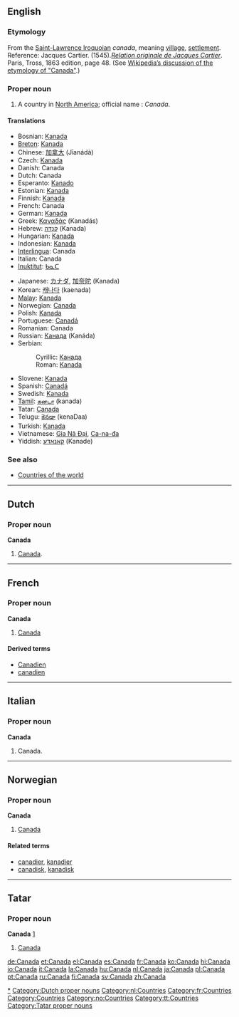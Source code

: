{{see|Canadá}}

==English==
{{wikipedia}}

===Etymology===
From the [[Laurentian|Saint-Lawrence Iroquoian]] ''canada'', meaning [[village]], [[settlement]]. Reference: Jacques Cartier. (1545).''[http://www.gutenberg.org/files/12356/12356-h/12356-h.htm Relation originale de Jacques Cartier]''. Paris, Tross, 1863 edition, page 48.  (See [[w:Canada's name|Wikipedia’s discussion of the etymology of "Canada"]].)

===Proper noun===
{{en-proper noun}}

# A country in [[North America]]; official name : ''Canada''.

====Translations====
{{top}}
*Bosnian: [[Kanada#Bosnian|Kanada]] {{f}}
*[[Breton]]: [[Kanada]]
*Chinese: [[加拿大]] (Jīanádà)
*Czech: [[Kanada]] {{f}}
*Danish: Canada
*Dutch: Canada
*Esperanto: [[Kanado]]
*Estonian: [[Kanada]]
*Finnish: [[Kanada]]
*French: Canada {{m}}
*German: [[Kanada]]
*Greek: [[Καναδάς]] (Kanadás)
*Hebrew: [[קנדה|קָנָדָּה]] (Kanada)
*Hungarian: [[Kanada]]
*Indonesian: [[Kanada]]
*[[Interlingua]]: Canada
*Italian: Canada {{m}}
*[[Inuktitut]]: [[ᑲᓇᑕ]]
{{mid}}
*Japanese: [[カナダ]], [[加奈陀]] (Kanada)
*Korean: [[캐나다]] (kaenada)
*[[Malay]]: [[Kanada]]
*Norwegian: [[#Norwegian|Canada]]
*Polish: [[Kanada]] {{f}}
*Portuguese: [[Canadá]] {{m}}
*Romanian: Canada {{f}}
*Russian: [[Канада]] (Kanáda) {{f}}
*Serbian:
*:Cyrillic: [[Канада#Serbian|Канада]] {{f}}
*:Roman: [[Kanada]] {{f}}
*Slovene: [[Kanada]] {{f}}
*Spanish: [[Canadá]] {{m}}
*Swedish: [[Kanada]]
*[[Tamil]]: [[கனடா]] (kanada)
*Tatar: [[Canada#Tatar|Canada]]
*Telugu: [[కెనడా]] (kenaDaa)
*Turkish: [[Kanada]]
*Vietnamese: [[Gia Nã Đại]], [[Ca-na-đa]]
*Yiddish: [[קאַנאַדע]] (Kanade)
{{bottom}}

===See also===
*[[Countries of the world]]

[[Category:Canada|*]]

----

==Dutch==

===Proper noun===
'''Canada''' {{n}}
# [[#English|Canada]].

[[Category:Dutch proper nouns]]
[[Category:nl:Countries]]

----

==French==

===Proper noun===
'''Canada''' {{f}}
# [[#English|Canada]]

====Derived terms====
*[[Canadien]]
*[[canadien]]
[[Category:fr:Countries]]

----

==Italian==

===Proper noun===
'''Canada''' {{m}}
# Canada.

----

==Norwegian==

===Proper noun===
'''Canada'''
#[[#English|Canada]]

====Related terms====
*[[canadier]], [[kanadier]]
*[[canadisk]], [[kanadisk]]

----

==Tatar==
===Proper noun===
'''Canada''' [http://www.azatliq.org/news/international/tb/archives/2005/07/06.asp]
#[[Canada#English|Canada]]

[[Category:Countries]]
[[Category:no:Countries]]

[[Category:tt:Countries]]
[[Category:Tatar proper nouns]]

[[de:Canada]]
[[et:Canada]]
[[el:Canada]]
[[es:Canada]]
[[fr:Canada]]
[[ko:Canada]]
[[hi:Canada]]
[[io:Canada]]
[[it:Canada]]
[[la:Canada]]
[[hu:Canada]]
[[nl:Canada]]
[[ja:Canada]]
[[pl:Canada]]
[[pt:Canada]]
[[ru:Canada]]
[[fi:Canada]]
[[sv:Canada]]
[[zh:Canada]]